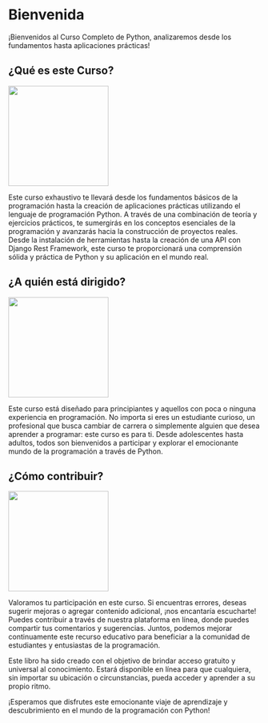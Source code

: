 # Bienvenida

¡Bienvenidos al Curso Completo de Python, analizaremos desde los fundamentos hasta aplicaciones prácticas!

## ¿Qué es este Curso?

![](images/Que%20es%20python-4.png){fig-align="center" width="200"}

Este curso exhaustivo te llevará desde los fundamentos básicos de la programación hasta la creación de aplicaciones prácticas utilizando el lenguaje de programación Python. A través de una combinación de teoría y ejercicios prácticos, te sumergirás en los conceptos esenciales de la programación y avanzarás hacia la construcción de proyectos reales. Desde la instalación de herramientas hasta la creación de una API con Django Rest Framework, este curso te proporcionará una comprensión sólida y práctica de Python y su aplicación en el mundo real.

## ¿A quién está dirigido?

![](images/Para%20quien%20sera.png){fig-align="center" width="200"}

Este curso está diseñado para principiantes y aquellos con poca o ninguna experiencia en programación. No importa si eres un estudiante curioso, un profesional que busca cambiar de carrera o simplemente alguien que desea aprender a programar: este curso es para ti. Desde adolescentes hasta adultos, todos son bienvenidos a participar y explorar el emocionante mundo de la programación a través de Python.

## ¿Cómo contribuir?

![](images/Cómo puedo ayudar.png){fig-align="center" width="200"}

Valoramos tu participación en este curso. Si encuentras errores, deseas sugerir mejoras o agregar contenido adicional, ¡nos encantaría escucharte! Puedes contribuir a través de nuestra plataforma en línea, donde puedes compartir tus comentarios y sugerencias. Juntos, podemos mejorar continuamente este recurso educativo para beneficiar a la comunidad de estudiantes y entusiastas de la programación.

Este libro ha sido creado con el objetivo de brindar acceso gratuito y universal al conocimiento. Estará disponible en línea para que cualquiera, sin importar su ubicación o circunstancias, pueda acceder y aprender a su propio ritmo.

¡Esperamos que disfrutes este emocionante viaje de aprendizaje y descubrimiento en el mundo de la programación con Python!